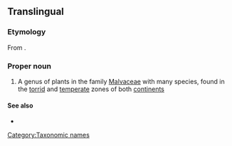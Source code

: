 ==Translingual==
{{wikipedia}}

===Etymology===
From {{etyl|ar|mul}} {{term|ابو طيلون|sc=Arab|tr=’ábū ṭīlūn}}.

{{etystub}}

===Proper noun===
{{infl|mul|proper noun}}

# {{botany|lang=mul}} A genus of plants in the family [[Malvaceae]] with many species, found in the [[torrid]] and [[temperate]] zones of both [[continents]]

====See also====
*{{specieslite}}

[[Category:Taxonomic names]]